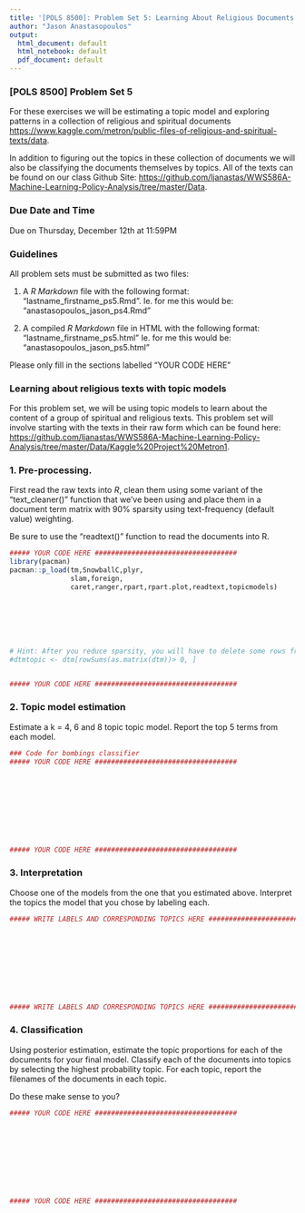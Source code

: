```yaml
---
title: '[POLS 8500]: Problem Set 5: Learning About Religious Documents with Topic Models (Extra Credit)'
author: "Jason Anastasopoulos"
output:
  html_document: default
  html_notebook: default
  pdf_document: default
---
```


### [POLS 8500] Problem Set 5

For these exercises we will be estimating a topic model and exploring patterns in a collection of religious and spiritual documents [https://www.kaggle.com/metron/public-files-of-religious-and-spiritual-texts/data](https://www.kaggle.com/metron/public-files-of-religious-and-spiritual-texts/data). 

In addition to figuring out the topics in these collection of documents we will also be classifying the documents themselves by topics. All of the texts can be found on our class Github Site: [https://github.com/ljanastas/WWS586A-Machine-Learning-Policy-Analysis/tree/master/Data](https://github.com/ljanastas/WWS586A-Machine-Learning-Policy-Analysis/tree/master/Data).

### Due Date and Time

Due on Thursday, December 12th at 11:59PM

### Guidelines

All problem sets must be submitted as two files:

1. A *R Markdown* file with the following format: "lastname_firstname_ps5.Rmd". Ie. for me this would be: "anastasopoulos_jason_ps4.Rmd"

2. A compiled *R Markdown* file in HTML with the following format: "lastname_firstname_ps5.html" Ie. for me this would be: "anastasopoulos_jason_ps5.html"

Please only fill in the sections labelled "YOUR CODE HERE"
  
### Learning about religious texts with topic models

For this problem set, we will be using topic models to learn about the content of a group of spiritual and religious texts. This problem set will involve starting with the texts in their raw form which can be found here: [https://github.com/ljanastas/WWS586A-Machine-Learning-Policy-Analysis/tree/master/Data/Kaggle%20Project%20Metron1](https://github.com/ljanastas/WWS586A-Machine-Learning-Policy-Analysis/tree/master/Data/Kaggle%20Project%20Metron1).

### 1. Pre-processing. 

First read the raw texts into *R*, clean them using some variant of the "text_cleaner()" function that we've been using and place them in a document term matrix with 90% sparsity using text-frequency (default value) weighting. 

Be sure to use the "readtext()" function to read the documents into R. 

```r
##### YOUR CODE HERE ###################################
library(pacman)
pacman::p_load(tm,SnowballC,plyr,
               slam,foreign,
               caret,ranger,rpart,rpart.plot,readtext,topicmodels)







# Hint: After you reduce sparsity, you will have to delete some rows from the DTM, use this code as a guide. 
#dtmtopic <- dtm[rowSums(as.matrix(dtm))> 0, ]


##### YOUR CODE HERE ###################################
```


### 2. Topic model estimation

Estimate a k = 4, 6 and 8 topic topic model. Report the top 5 terms from each model. 


```r
### Code for bombings classifier
##### YOUR CODE HERE ###################################










##### YOUR CODE HERE ###################################
```

### 3. Interpretation

Choose one of the models from the one that you estimated above. Interpret the topics the model that you chose by labeling each. 


```r
##### WRITE LABELS AND CORRESPONDING TOPICS HERE ###################################










##### WRITE LABELS AND CORRESPONDING TOPICS HERE ###################################
```

### 4. Classification

Using posterior estimation, estimate the topic proportions for each of the documents for your final model. Classify each of the documents into topics by selecting the highest probability topic. For each topic, report the filenames of the documents in each topic.

Do these make sense to you?

```r
##### YOUR CODE HERE ###################################










##### YOUR CODE HERE ###################################
```
